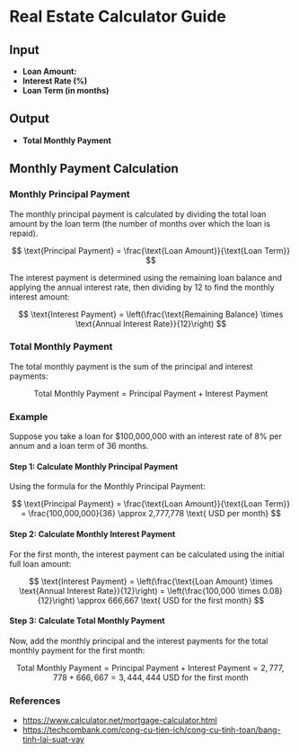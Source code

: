 # Real Estate Calculator Guide

## Input

- **Loan Amount:**
- **Interest Rate (%)**
- **Loan Term (in months)**

## Output

- **Total Monthly Payment**

## Monthly Payment Calculation

### Monthly Principal Payment

The monthly principal payment is calculated by dividing the total loan amount by the loan term (the number of months over which the loan is repaid).

$$
\text{Principal Payment} = \frac{\text{Loan Amount}}{\text{Loan Term}}
$$

The interest payment is determined using the remaining loan balance and applying the annual interest rate, then dividing by 12 to find the monthly interest amount:

$$
\text{Interest Payment} = \left(\frac{\text{Remaining Balance} \times \text{Annual Interest Rate}}{12}\right)
$$

### Total Monthly Payment

The total monthly payment is the sum of the principal and interest payments:

$$
\text{Total Monthly Payment} = \text{Principal Payment} + \text{Interest Payment}
$$

### Example

Suppose you take a loan for $100,000,000 with an interest rate of 8% per annum and a loan term of 36 months.

#### Step 1: Calculate Monthly Principal Payment

Using the formula for the Monthly Principal Payment:

$$
\text{Principal Payment} = \frac{\text{Loan Amount}}{\text{Loan Term}} = \frac{100,000,000}{36} \approx 2,777,778 \text{ USD per month}
$$

#### Step 2: Calculate Monthly Interest Payment

For the first month, the interest payment can be calculated using the initial full loan amount:

$$
\text{Interest Payment} = \left(\frac{\text{Loan Amount} \times \text{Annual Interest Rate}}{12}\right) = \left(\frac{100,000 \times 0.08}{12}\right) \approx 666,667 \text{ USD for the first month}
$$

#### Step 3: Calculate Total Monthly Payment

Now, add the monthly principal and the interest payments for the total monthly payment for the first month:

$$
\text{Total Monthly Payment} = \text{Principal Payment} + \text{Interest Payment} = 2,777,778 + 666,667 = 3,444,444 \text{ USD for the first month}
$$

### References

* https://www.calculator.net/mortgage-calculator.html
* https://techcombank.com/cong-cu-tien-ich/cong-cu-tinh-toan/bang-tinh-lai-suat-vay